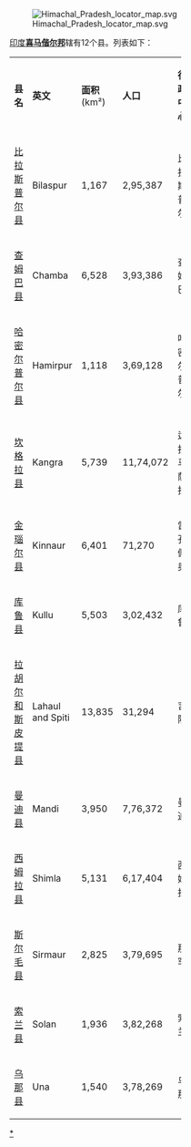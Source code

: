 [[File:Himachal_Pradesh_locator_map.svg|thumb]]

[[印度|印度]]'''[[喜马偕尔邦|喜马偕尔邦]]'''辖有12个县。列表如下：

{| class="wikitable sortable" border=0 cellpadding=1 cellspacing=1 width=60% style="border:1px solid black"
|- bgcolor=#99ccff
| width="20%" | '''县名'''
| width="30%" | '''英文'''
| width="15%" | '''面积'''<br />(km²) 
| width="15%" | '''人口'''
| width="20%" | '''行政中心'''
|- bgcolor=#F4F9FF
|	[[比拉斯普尔县|比拉斯普尔县]]|| Bilaspur || 1,167 || 2,95,387 || 比拉斯普尔
|- bgcolor=#F4F9FF
|	[[查姆巴县|查姆巴县]]|| Chamba || 6,528 || 3,93,386 || 查姆巴 
|- bgcolor=#F4F9FF
|	[[哈密尔普尔县|哈密尔普尔县]] || Hamirpur || 1,118 || 3,69,128 || 哈密尔普尔
|- bgcolor=#F4F9FF
|	[[坎格拉县|坎格拉县]] || Kangra || 5,739 || 11,74,072 || 达拉马萨拉
|- bgcolor=#F4F9FF
|	[[金瑙尔县|金瑙尔县]]|| Kinnaur || 6,401 || 71,270 || 雷孔佩奥 
|- bgcolor=#F4F9FF
|	[[库鲁县|库鲁县]]|| Kullu || 5,503 || 3,02,432 || 库鲁
|- bgcolor=#F4F9FF
|	[[拉胡尔和斯皮提县|拉胡尔和斯皮提县]] || Lahaul and Spiti || 13,835 || 31,294 || 吉隆
|- bgcolor=#F4F9FF
|	[[曼迪县|曼迪县]] || Mandi || 3,950 || 7,76,372 || 曼迪 
|- bgcolor=#F4F9FF
|	[[西姆拉县|西姆拉县]]|| Shimla || 5,131 || 6,17,404 || 西姆拉
|- bgcolor=#F4F9FF
|	[[斯尔毛县|斯尔毛县]]|| Sirmaur || 2,825 || 3,79,695 || 那罕
|- bgcolor=#F4F9FF
|	[[索兰县|索兰县]] || Solan || 1,936 || 3,82,268 || 索兰 
|- bgcolor=#F4F9FF
|	[[乌那县|乌那县]] || Una || 1,540 || 3,78,269 || 乌那 
|}

{{印度地方行政区划}}
[[Category:喜马偕尔邦行政区划|*]]